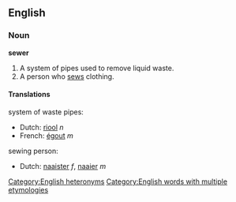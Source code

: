 {{rfc}}
==English==
===Noun===
'''sewer'''

#A system of pipes used to remove liquid waste.
#A person who [[sew]]s clothing.

====Translations====
system of waste pipes:

*Dutch: [[riool]] ''n''
*French: [[égout]] ''m''

sewing person:

*Dutch: [[naaister]] ''f'', [[naaier]] ''m''

[[Category:English heteronyms]]
[[Category:English words with multiple etymologies]]